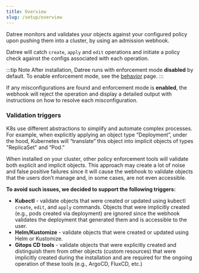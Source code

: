 ```yaml
---
title: Overview
slug: /setup/overview
---
```


Datree monitors and validates your objects against your configured policy upon pushing them into a cluster, by using an admission webhook.

Datree will catch `create`, `apply` and `edit` operations and initiate a policy check against the configs associated with each operation.  

:::tip Note
After installation, Datree runs with enforcement mode **disabled** by default. To enable enforcement mode, see the [behavior](/setup/behavior) page.
:::

If any misconfigurations are found and enforcement mode is **enabled**, the webhook will reject the operation and display a detailed output with instructions on how to resolve each misconfiguration.

### Validation triggers
K8s use different abstractions to simplify and automate complex processes. For example, when explicitly applying an object type “Deployment”, under the hood, Kubernetes will “translate” this object into implicit objects of types "ReplicaSet" and “Pod.”

When installed on your cluster, other policy enforcement tools will validate both explicit and implicit objects. This approach may create a lot of noise and false positive failures since it will cause the webhook to validate objects that the users don’t manage and, in some cases, are not even accessible.

**To avoid such issues, we decided to support the following triggers:**

* **Kubectl** - validate objects that were created or updated using kubectl `create`, `edit`, and `apply` commands. Objects that were implicitly created (e.g., pods created via deployment) are ignored since the webhook validates the deployment that generated them and is accessible to the user.
* **Helm/Kustomize** - validate objects that were created or updated using Helm or Kustomize. 
* **Gitops CD tools** - validate objects that were explicitly created and distinguish them from other objects (custom resources) that were implicitly created during the installation and are required for the ongoing operation of these tools (e.g., ArgoCD, FluxCD, etc.)
